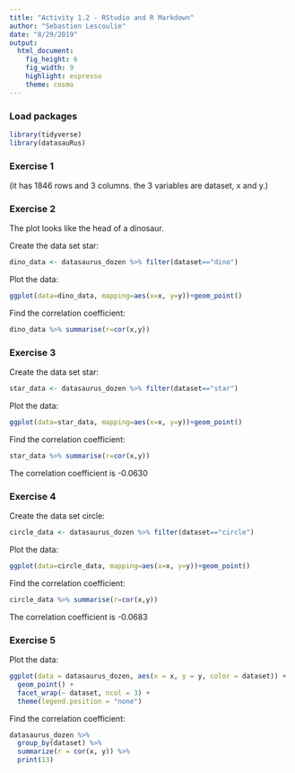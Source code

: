 ```yaml
---
title: "Activity 1.2 - RStudio and R Markdown"
author: "Sebastien Lescoulie"
date: "8/29/2019"
output: 
  html_document: 
    fig_height: 6
    fig_width: 9
    highlight: espresso
    theme: cosmo
---
```


### Load packages

```r
library(tidyverse) 
library(datasauRus)
```



### Exercise 1

(it has 1846 rows and 3 columns. the 3 variables are dataset, x and y.)

### Exercise 2

The plot looks like the head of a dinosaur. 

Create the data set star: 
```r
dino_data <- datasaurus_dozen %>% filter(dataset=="dino")
```
Plot the data: 
```r
ggplot(data=dino_data, mapping=aes(x=x, y=y))+geom_point()
```
Find the correlation coefficient:
```r
dino_data %>% summarise(r=cor(x,y))
```
### Exercise 3


Create the data set star: 
```r
star_data <- datasaurus_dozen %>% filter(dataset=="star")
```
Plot the data: 
```r
ggplot(data=star_data, mapping=aes(x=x, y=y))+geom_point()
```
Find the correlation coefficient:
```r
star_data %>% summarise(r=cor(x,y))
```
The correlation coefficient is -0.0630

### Exercise 4

Create the data set circle: 
```r
circle_data <- datasaurus_dozen %>% filter(dataset=="circle")
```
Plot the data: 
```r
ggplot(data=circle_data, mapping=aes(x=x, y=y))+geom_point()
```
Find the correlation coefficient:
```r
circle_data %>% summarise(r=cor(x,y))
```
The correlation coefficient is -0.0683

### Exercise 5

Plot the data: 
```r
ggplot(data = datasaurus_dozen, aes(x = x, y = y, color = dataset)) +
  geom_point() +
  facet_wrap(~ dataset, ncol = 3) +
  theme(legend.position = "none")

```

Find the correlation coefficient:

```r
datasaurus_dozen %>%
  group_by(dataset) %>%
  summarize(r = cor(x, y)) %>%
  print(13)

```


